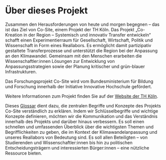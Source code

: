 # Über dieses Projekt {.unnumbered}

Zusammen den Herausforderungen von heute und morgen begegnen – das ist das Ziel von Co-Site, einem Projekt der TH Köln. Das Projekt „Co-Kreation in der Region – Systemisch und innovativ Transfer entwickeln“ schafft einen Experimentierraum für Gesellschaft, Wirtschaft, Politik und Wissenschaft in Form eines Reallabors. Es ermöglicht damit partizipativ gestaltete Transferprozesse und unterstützt die Region bei der Anpassung an den Klimawandel. Gemeinsam mit den Menschen erarbeiten die Wissenschaftler:innen Lösungen zur Entwicklung von Anpassungsstrategien sowie der Planung kritischer und grün-blauer Infrastrukturen. 

Das Forschungsprojekt Co-Site wird vom Bundesministerium für Bildung und Forschung innerhalb der Initiative Innovative Hochschule gefördert.  

Weitere Informationen zum Projekt finden Sie auf der [Website der TH Köln](https://www.th-koeln.de/forschung/co-kreation-in-der-region--systemisch-und-innovativ-transfer-entwickeln_98474.php).  

Dieses [Glossar](cosite001.ipynb) dient dazu, die zentralen Begriffe und Konzepte des Projekts Co-Site verständlich zu erklären. Indem wir Schlüsselbegriffe und wichtige Konzepte definieren, möchten wir die Kommunikation und das Verständnis innerhalb des Projekts und darüber hinaus verbessern. Es soll einen schnellen und umfassenden Überblick über die wichtigsten Themen und Begrifflichkeiten zu geben, die im Kontext der Klimawandelanpassung und unseres Reallabors von Bedeutung sind. Es soll allen Beteiligten – von Studierenden und Wissenschaftler:innen bis hin zu politischen Entscheidungsträgern und interessierten Bürger:innen – eine nützliche Ressource bieten.